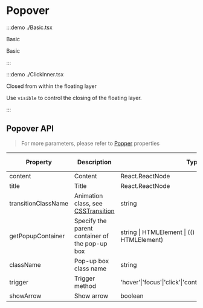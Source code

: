 # Popover

:::demo ./Basic.tsx

Basic

Basic

:::

:::demo ./ClickInner.tsx

Closed from within the floating layer

Use `visible` to control the closing of the floating layer.

:::

## Popover API

> For more parameters, please refer to [Popper](/Popper) properties

| Property | Description | Type | Optional Value | Default | Require |
| --- | --- | --- | --- | --- | --- |
| content | Content | React.ReactNode | - | - | true |
| title | Title | React.ReactNode | - | - | false |
| transitionClassName | Animation class, see [CSSTransition](/CSSTransition) | string | - | `xl-popover` | false |
| getPopupContainer | Specify the parent container of the pop-up box | string &#x007c; HTMLElement &#x007c; (() => string &#x007c; HTMLElement) | - | 默认为`document.body` | false |
| className | Pop-up box class name | string | - | - | false |
| trigger | Trigger method | 'hover'&#x007c;'focus'&#x007c;'click'&#x007c;'contextMenu'&#x007c;'custom'&#x007c;array | - | 'click' | false |
| showArrow | Show arrow | boolean | - | - | false |
